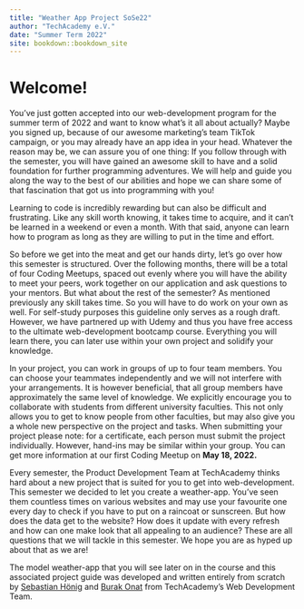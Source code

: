 --- 
title: "Weather App Project SoSe22"
author: "TechAcademy e.V."
date: "Summer Term 2022"
site: bookdown::bookdown_site
---

# Welcome!
You've just gotten accepted into our web-development program for the summer term of 2022 and want to know what's it all about actually? Maybe you signed up, because of our awesome marketing's team TikTok campaign, or you may already have an app idea in your head. Whatever the reason may be, we can assure you of one thing: If you follow through with the semester, you will have gained an awesome skill to have and a solid foundation for further programming adventures. We will help and guide you along the way to the best of our abilities and hope we can share some of that fascination that got us into programming with you!  

Learning to code is incredibly rewarding but can also be difficult and frustrating. Like any skill worth knowing, it takes time to acquire, and it can’t be learned in a weekend or even a month. With that said, anyone can learn how to program as long as they are willing to put in the time and effort.

So before we get into the meat and get our hands dirty, let's go over how this semester is structured. Over the following months, there will be a total of four Coding Meetups, spaced out evenly where you will have the ability to meet your peers, work together on our application and ask questions to your mentors. But what about the rest of the semester? As mentioned previously any skill takes time. So you will have to do work on your own as well. For self-study purposes this guideline only serves as a rough draft. However, we have partnered up with Udemy and thus you have free access to the ultimate web-development bootcamp course. Everything you will learn there, you can later use within your own project and solidify your knowledge. 

In your project, you can work in groups of up to four team members. You can choose your teammates independently and we will not interfere with your arrangements. It is however beneficial, that all group members have approximately the same level of knowledge. We explicitly encourage you to collaborate with students from different university faculties. This not only allows you to get to know people from other faculties, but may also give you a whole new perspective on the project and tasks. When submitting your project please note: for a certificate, each person must submit the project individually. However, hand-ins may be similar within your group. You can get more information at our first Coding Meetup on **May 18, 2022.**

Every semester, the Product Development Team at TechAcademy thinks hard about a new project that is suited for you to get into web-development.
This semester we decided to let you create a weather-app. You've seen them countless times on various websites and may use your favourite one every day to check if you have to put on a raincoat or sunscreen. But how does the data get to the website? How does it update with every refresh and how can one make look that all appealing to an audience? These are all questions that we will tackle in this semester. We hope you are as hyped up about that as we are!  

The model weather-app that you will see later on in the course and this associated project guide was developed and written entirely from scratch by [Sebastian Hönig](https://www.linkedin.com/in/sebastian-hönig/) and [Burak Onat](https://www.linkedin.com/in/tburakonat/) from TechAcademy’s Web Development Team.


